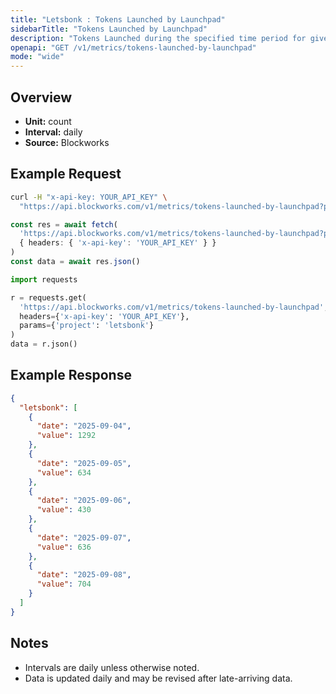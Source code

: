 ```yaml
---
title: "Letsbonk : Tokens Launched by Launchpad"
sidebarTitle: "Tokens Launched by Launchpad"
description: "Tokens Launched during the specified time period for given launchpad."
openapi: "GET /v1/metrics/tokens-launched-by-launchpad"
mode: "wide"
---
```


## Overview

- **Unit:** count
- **Interval:** daily
- **Source:** Blockworks

## Example Request

<CodeGroup>

```bash cURL
curl -H "x-api-key: YOUR_API_KEY" \
  "https://api.blockworks.com/v1/metrics/tokens-launched-by-launchpad?project=letsbonk"
```

```typescript TypeScript
const res = await fetch(
  'https://api.blockworks.com/v1/metrics/tokens-launched-by-launchpad?project=letsbonk',
  { headers: { 'x-api-key': 'YOUR_API_KEY' } }
)
const data = await res.json()
```

```python Python
import requests

r = requests.get(
  'https://api.blockworks.com/v1/metrics/tokens-launched-by-launchpad',
  headers={'x-api-key': 'YOUR_API_KEY'},
  params={'project': 'letsbonk'}
)
data = r.json()
```

</CodeGroup>

## Example Response

```json
{
  "letsbonk": [
    {
      "date": "2025-09-04",
      "value": 1292
    },
    {
      "date": "2025-09-05",
      "value": 634
    },
    {
      "date": "2025-09-06",
      "value": 430
    },
    {
      "date": "2025-09-07",
      "value": 636
    },
    {
      "date": "2025-09-08",
      "value": 704
    }
  ]
}
```

## Notes
- Intervals are daily unless otherwise noted.
- Data is updated daily and may be revised after late-arriving data.
